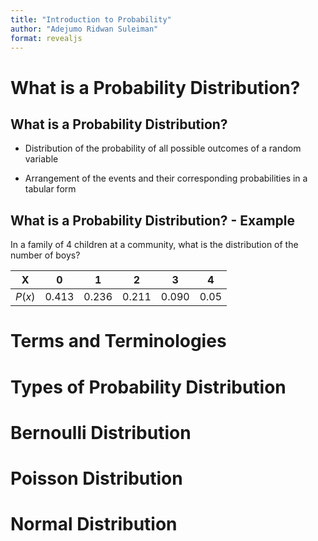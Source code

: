 ```yaml
---
title: "Introduction to Probability"
author: "Adejumo Ridwan Suleiman"
format: revealjs
---
```


# What is a Probability Distribution?

## What is a Probability Distribution?

- Distribution of the probability of all possible outcomes of a random variable

- Arrangement of the events and their corresponding probabilities in a tabular form

## What is a Probability Distribution? - Example

In a family of 4 children at a community, what is the distribution of the number of boys?

| X | 0 | 1 | 2 | 3 | 4 |
| --- | --- | --- | --- | --- | --- |
| $P(x)$ | 0.413 | 0.236 | 0.211 | 0.090 | 0.05 |


# Terms and Terminologies


# Types of Probability Distribution


# Bernoulli Distribution


# Poisson Distribution


# Normal Distribution

